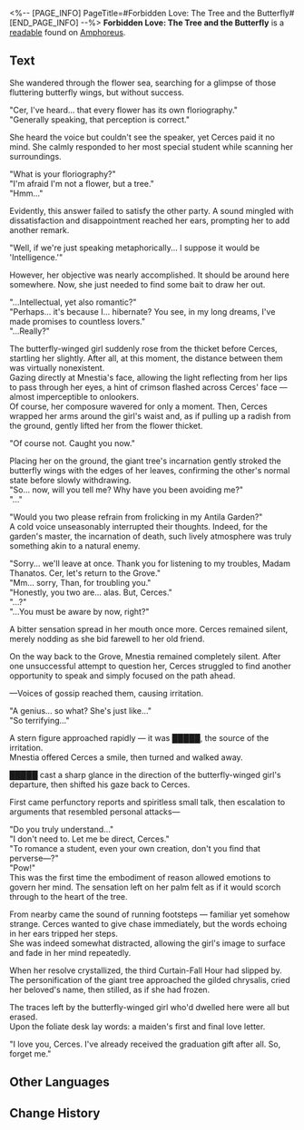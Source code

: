 <%-- [PAGE_INFO]
PageTitle=#Forbidden Love: The Tree and the Butterfly#
[END_PAGE_INFO] --%>
{{Readable Infobox
|id           = 553
|partIds      = 190882
|title        = 
|image        = Item Forbidden Love- The Tree and the Butterfly.png
|world        = Amphoreus
|parts        = 1
|author       = <!--to be added-->
|description  = A leisure read discovered in the Library of Philia in the Grove, classified in the historical romance genre.
|part1        = Forbidden Love: The Tree and the Butterfly
|source1      = {{cx|Source missing}}
|characters   = Cerces; Mnestia; Thanatos
|factions     = 
}}
'''Forbidden Love: The Tree and the Butterfly''' is a [[readable]] found on [[Amphoreus]].
<!--
==Location==
{{Map Embed|<map name>|<marker id>}}
-->
==Text==
She wandered through the flower sea, searching for a glimpse of those fluttering butterfly wings, but without success.

"Cer, I've heard... that every flower has its own floriography."<br />
"Generally speaking, that perception is correct."

She heard the voice but couldn't see the speaker, yet Cerces paid it no mind. She calmly responded to her most special student while scanning her surroundings.

"What is your floriography?"<br />
"I'm afraid I'm not a flower, but a tree."<br />
"Hmm..."

Evidently, this answer failed to satisfy the other party. A sound mingled with dissatisfaction and disappointment reached her ears, prompting her to add another remark.

"Well, if we're just speaking metaphorically... I suppose it would be 'Intelligence.'"

However, her objective was nearly accomplished. It should be around here somewhere. Now, she just needed to find some bait to draw her out.

"...Intellectual, yet also romantic?"<br />
"Perhaps... it's because I... hibernate? You see, in my long dreams, I've made promises to countless lovers."<br />
"...Really?"

The butterfly-winged girl suddenly rose from the thicket before Cerces, startling her slightly. After all, at this moment, the distance between them was virtually nonexistent.<br />
Gazing directly at Mnestia's face, allowing the light reflecting from her lips to pass through her eyes, a hint of crimson flashed across Cerces' face &mdash; almost imperceptible to onlookers.<br />
Of course, her composure wavered for only a moment. Then, Cerces wrapped her arms around the girl's waist and, as if pulling up a radish from the ground, gently lifted her from the flower thicket.

"Of course not. Caught you now."

Placing her on the ground, the giant tree's incarnation gently stroked the butterfly wings with the edges of her leaves, confirming the other's normal state before slowly withdrawing.<br />
"So... now, will you tell me? Why have you been avoiding me?"<br />
"..."

"Would you two please refrain from frolicking in my Antila Garden?"<br />
A cold voice unseasonably interrupted their thoughts. Indeed, for the garden's master, the incarnation of death, such lively atmosphere was truly something akin to a natural enemy.

"Sorry... we'll leave at once. Thank you for listening to my troubles, Madam Thanatos. Cer, let's return to the Grove."<br />
"Mm... sorry, Than, for troubling you."<br />
"Honestly, you two are... alas. But, Cerces."<br />
"...?"<br />
"...You must be aware by now, right?"

A bitter sensation spread in her mouth once more. Cerces remained silent, merely nodding as she bid farewell to her old friend.

On the way back to the Grove, Mnestia remained completely silent. After one unsuccessful attempt to question her, Cerces struggled to find another opportunity to speak and simply focused on the path ahead.

&mdash;Voices of gossip reached them, causing irritation.

"A genius... so what? She's just like..."<br />
"So terrifying..."

A stern figure approached rapidly &mdash; it was █████, the source of the irritation.<br />
Mnestia offered Cerces a smile, then turned and walked away.

█████ cast a sharp glance in the direction of the butterfly-winged girl's departure, then shifted his gaze back to Cerces.

First came perfunctory reports and spiritless small talk, then escalation to arguments that resembled personal attacks&mdash;

"Do you truly understand..."<br />
"I don't need to. Let me be direct, Cerces."<br />
"To romance a student, even your own creation, don't you find that perverse&mdash;?"<br />
"Pow!"<br />
This was the first time the embodiment of reason allowed emotions to govern her mind. The sensation left on her palm felt as if it would scorch through to the heart of the tree.

From nearby came the sound of running footsteps &mdash; familiar yet somehow strange. Cerces wanted to give chase immediately, but the words echoing in her ears tripped her steps.<br />
She was indeed somewhat distracted, allowing the girl's image to surface and fade in her mind repeatedly.

When her resolve crystallized, the third Curtain-Fall Hour had slipped by.<br />
The personification of the giant tree approached the gilded chrysalis, cried her beloved's name, then stilled, as if she had frozen.

The traces left by the butterfly-winged girl who'd dwelled here were all but erased.<br />
Upon the foliate desk lay words: a maiden's first and final love letter.

"I love you, Cerces. I've already received the graduation gift after all. So, forget me."

<!--
==Trivia==
* 
-->
==Other Languages==
{{Other Languages
|en   = Forbidden Love: The Tree and the Butterfly
|zhs  = 禁忌之恋：树与蝶
|zht  = 禁忌之戀：樹與蝶
|ja   = 禁断の恋～樹と蝶～
|ko   = 금기의 사랑: 나무와 나비
|es   = El amor prohibido: el árbol y la mariposa
|fr   = Amour interdit&nbsp;: L'Arbre et le Papillon
|ru   = Тайная дружба: дерево и бабочка
|th   = รักต้องห้ามระหว่างต้นไม้กับผีเสื้อ
|vi   = Tình Yêu Cấm Kỵ: Cây Và Bướm
|de   = Verbotene Liebe: Der Baum und der Schmetterling
|id   = Cinta Terlarang: Pohon dan Kupu-Kupu
|pt   = Amor Proibido: A Árvore e a Borboleta
}}

==Change History==
{{Change History|3.3}}